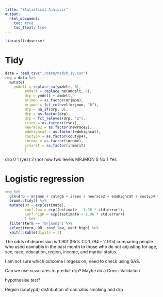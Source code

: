 ```yaml
---
title: "Statistical Analysis"
output: 
  html_document:
    toc: true
    toc_float: true
---
```

```r
library(tidyverse)
```

# Tidy
```r
data = read_csv("./data/nsduh_19.csv")
reg = data %>% 
  mutate(
    ymdelt = replace_na(ymdelt, 0),
         amdelt = replace_na(amdelt, 0),
         drp = ymdelt + amdelt,
         mrjmon = as.factor(mrjmon),
         mrjmon = fct_relevel(mrjmon, "0"),
         drp = na_if(drp, 0),
         drp = as.factor(drp),
         drp = fct_relevel(drp, "2"),
         irsex = as.factor(irsex),
         newrace2 = as.factor(newrace2),
         eduhighcat = as.factor(eduhighcat),
         coutyp4 = as.factor(coutyp4),
         income = as.factor(income),
         irmarit = as.factor(irmarit)
         )
```
drp 0 1 (yes) 2 (no) now two levels
MRJMON 0 No 1 Yes

# Logistic regression
```r
reg %>% 
  glm(drp ~ mrjmon + catag6 + irsex + newrace2 + eduhighcat + coutyp4 + income + irmarit, data = ., family = binomial()) %>% 
  broom::tidy() %>% 
  mutate(OR = exp(estimate),
         conf.low = exp((estimate - 1.96 * std.error)),
         conf.high = exp((estimate + 1.96 * std.error))
         ) %>%
  filter(term == "mrjmon1") %>% 
  select(term, OR, conf.low, conf.high) %>% 
  knitr::kable(digits = 3)
```
The odds of depression is 1.901 (95% CI: 1.794 - 2.015) comparing people who used cannabis in the past month to those who do not adjusting for age, sex, race, education, region, income, and martial status. 

I am not sure which outcome I regess on, need to check using SAS. 

Can we use covairates to predict drp? Maybe do a Cross-Validation 

hypothesise test?

Region (coutyp4) distribution of cannabis smoking and drp





